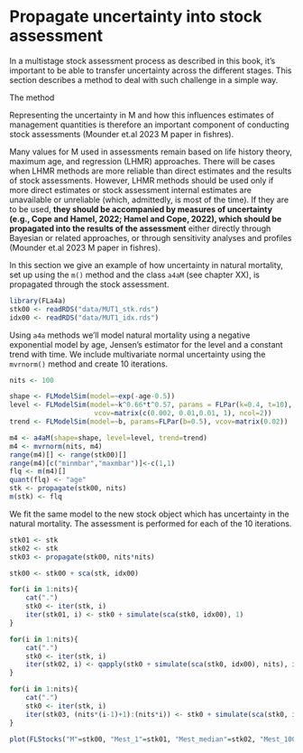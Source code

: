 # Propagate uncertainty into stock assessment

In a multistage stock assessment process as described in this book, it's important to be able to transfer uncertainty across the different stages. This section describes a method to deal with such challenge in a simple way.

The method


Representing the uncertainty in M and how this influences estimates of management quantities is therefore an important component of conducting stock assessments (Mounder et.al 2023 M paper in fishres).

Many values for M used in assessments remain based on life history theory, maximum age, and regression (LHMR) approaches. There will be cases when LHMR methods are more reliable than direct estimates and the results of stock assessments. However, LHMR methods should be used only if more direct estimates or stock assessment internal estimates are unavailable or unreliable (which, admittedly, is most of the time). If they are to be used, **they should be accompanied by measures of uncertainty (e.g., Cope and Hamel, 2022; Hamel and Cope, 2022), which should be propagated into the results of the assessment** either directly through Bayesian or related approaches, or through sensitivity analyses and profiles (Mounder et.al 2023 M paper in fishres).


In this section we give an example of how uncertainty in natural mortality, set up using the `m()` method and the class `a4aM` (see chapter XX), is propagated through the stock assessment.

```r
library(FLa4a)
stk00 <- readRDS("data/MUT1_stk.rds")
idx00 <- readRDS("data/MUT1_idx.rds")
```

Using `a4a` methods we'll model natural mortality using a negative exponential model by age, Jensen's estimator for the level and a constant trend with time. We include multivariate normal uncertainty using the `mvrnorm()` method and create 10 iterations.

```r
nits <- 100

shape <- FLModelSim(model=~exp(-age-0.5))
level <- FLModelSim(model=~k^0.66*t^0.57, params = FLPar(k=0.4, t=10),
                     vcov=matrix(c(0.002, 0.01,0.01, 1), ncol=2))
trend <- FLModelSim(model=~b, params=FLPar(b=0.5), vcov=matrix(0.02))

m4 <- a4aM(shape=shape, level=level, trend=trend)
m4 <- mvrnorm(nits, m4)
range(m4)[] <- range(stk00)[]
range(m4)[c("minmbar","maxmbar")]<-c(1,1)
flq <- m(m4)[]
quant(flq) <- "age"
stk <- propagate(stk00, nits)
m(stk) <- flq
```

We fit the same model to the new stock object which has uncertainty in the natural mortality. The assessment is performed for each of the 10 iterations.

```r
stk01 <- stk
stk02 <- stk
stk03 <- propagate(stk00, nits*nits)

stk00 <- stk00 + sca(stk, idx00)

for(i in 1:nits){
    cat(".")
    stk0 <- iter(stk, i)
    iter(stk01, i) <- stk0 + simulate(sca(stk0, idx00), 1)
}

for(i in 1:nits){
    cat(".")
    stk0 <- iter(stk, i)
    iter(stk02, i) <- qapply(stk0 + simulate(sca(stk0, idx00), nits), iterMedians)
}

for(i in 1:nits){
    cat(".")
    stk0 <- iter(stk, i)
    iter(stk03, (nits*(i-1)+1):(nits*i)) <- stk0 + simulate(sca(stk0, idx00), nits)
}

```


```r
plot(FLStocks("M"=stk00, "Mest_1"=stk01, "Mest_median"=stk02, "Mest_100"=stk03)
```


